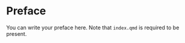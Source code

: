 # Preface {.unnumbered}

You can write your preface here. Note that `index.qmd` is required to be present.